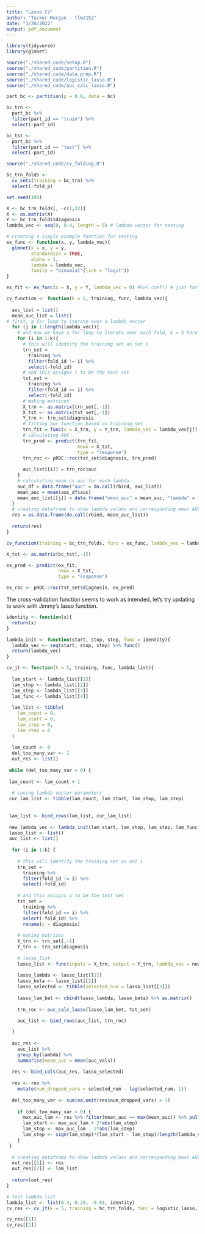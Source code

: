 ```yaml
---
title: "Lasso CV"
author: "Tucker Morgan - tlm2152"
date: "3/20/2022"
output: pdf_document
---
```


```r
library(tidyverse)
library(glmnet)
```

```r
source("./shared_code/setup.R")
source("./shared_code/partition.R")
source("./shared_code/data_prep.R")
source("./shared_code/logistic_lasso.R")
source("./shared_code/auc_calc_lasso.R")

part_bc <- partition(p = 0.8, data = bc)

bc_trn <- 
  part_bc %>% 
  filter(part_id == "train") %>% 
  select(-part_id)

bc_tst <- 
  part_bc %>% 
  filter(part_id == "test") %>% 
  select(-part_id)
```

```r
source("./shared_code/cv_folding.R")

bc_trn_folds <- 
  cv_sets(training = bc_trn) %>% 
  select(-fold_p)
```

```r
set.seed(100)

X <- bc_trn_folds[, -c(1,32)]
X <- as.matrix(X)
Y <- bc_trn_folds$diagnosis
lambda_vec <- seq(0, 0.4, length = 5) # lambda vector for testing

# creating a simple example function for testing
ex_func <- function(x, y, lambda_vec){
  glmnet(x = x, y = y,
         standardize = TRUE,
         alpha = 1,
         lambda = lambda_vec,
         family = "binomial"(link = "logit"))
}

ex_fit <- ex_func(x = X, y = Y, lambda_vec = 0) #%>% coef() # just for example, not stored

cv_function <- function(k = 5, training, func, lambda_vec){
  
  auc_list = list()
  mean_auc_list = list()
# first, a for loop to iterate over a lambda vector
  for (j in 1:length(lambda_vec)){
    # and now we have a for loop to iterate over each fold, k = 5 here
    for (i in 1:k){
      # this will identify the training set as not i
      trn_set = 
        training %>% 
        filter(fold_id != i) %>% 
        select(-fold_id)
      # and this assigns i to be the test set
      tst_set =
        training %>% 
        filter(fold_id == i) %>% 
        select(-fold_id)
      # making matrices
      X_trn <- as.matrix(trn_set[,-1])
      X_tst <- as.matrix(tst_set[,-1])
      Y_trn <- trn_set$diagnosis
      # fitting our function based on training set
      trn_fit = func(x = X_trn, y = Y_trn, lambda_vec = lambda_vec[j])
      # calculating AUC
      trn_pred <- predict(trn_fit,
                          newx = X_tst,
                          type = "response")
      trn_roc <- pROC::roc(tst_set$diagnosis, trn_pred)
      
      auc_list[[i]] = trn_roc$auc
    }
    # calculating mean cv auc for each lambda
    auc_df = data.frame("auc" = do.call(rbind, auc_list))
    mean_auc = mean(auc_df$auc)
    mean_auc_list[[j]] = data.frame("mean_auc" = mean_auc, "lambda" = lambda_vec[j])
  }
  # creating dataframe to show lambda values and corresponding mean AUC
  res = as.data.frame(do.call(rbind, mean_auc_list))
  
  return(res)
}

cv_function(training = bc_trn_folds, func = ex_func, lambda_vec = lambda_vec)
```

```r
X_tst <- as.matrix(bc_tst[,-1])

ex_pred <- predict(ex_fit,
                   newx = X_tst,
                   type = "response")

ex_roc <- pROC::roc(tst_set$diagnosis, ex_pred)
```

The cross-validation function seems to work as intended, let's try updating to work with Jimmy's lasso function.

```r

identity <- function(x){
  return(x)
}

lambda_init <- function(start, stop, step, func = identity){
  lambda_vec <- seq(start, stop, step) %>% func()
  return(lambda_vec)
}

cv_jt <- function(k = 5, training, func, lambda_list){
  
  lam_start <- lambda_list[[1]]
  lam_stop <- lambda_list[[2]]
  lam_step <- lambda_list[[3]]
  lam_func <- lambda_list[[4]]
  
  lam_list <- tibble(
    lam_count = 0,
    lam_start = 0,
    lam_stop = 0,
    lam_step = 0
  )
  
  lam_count <- 0
  del_too_many_var <- 1
  out_res <- list()
 
 while (del_too_many_var > 0) {
  
 lam_count <- lam_count + 1
 
  # saving lambda vector parameters
 cur_lam_list <- tibble(lam_count, lam_start, lam_stop, lam_step)
     
 
 lam_list <- bind_rows(lam_list, cur_lam_list) 
 
 new_lambda_vec <- lambda_init(lam_start, lam_stop, lam_step, lam_func)
 lasso_list <- list()
 auc_list <- list()
 
  for (i in 1:k) {
    
    # this will identify the training set as not i
    trn_set = 
      training %>% 
      filter(fold_id != i) %>% 
      select(-fold_id)
    
    # and this assigns i to be the test set
    tst_set =
      training %>% 
      filter(fold_id == i) %>% 
      select(-fold_id) %>%
      rename(y = diagnosis)
    
    # making matrices
    X_trn <- trn_set[,-1]
    Y_trn <- trn_set$diagnosis
    
    # lasso_list    
    lasso_list <- func(inputs = X_trn, output = Y_trn, lambda_vec = new_lambda_vec)
    
    lasso_lambda <- lasso_list[[1]]
    lasso_beta <- lasso_list[[2]]
    lasso_selected <- tibble(selected_num = lasso_list[[3]])
    
    lasso_lam_bet <- cbind(lasso_lambda, lasso_beta) %>% as.matrix()
    
    trn_roc <- auc_calc_lasso(lasso_lam_bet, tst_set)
    
    auc_list <- bind_rows(auc_list, trn_roc)

  }
    
  auc_res <- 
    auc_list %>% 
    group_by(lambda) %>%
    summarise(mean_auc = mean(auc_vals))
   
  res <- bind_cols(auc_res, lasso_selected)
  
  res <- res %>% 
    mutate(num_dropped_vars = selected_num - lag(selected_num, 1))
  
  del_too_many_var <- sum(na.omit(res$num_dropped_vars) > 1)
  
    if (del_too_many_var > 0) {
      max_auc_lam <- res %>% filter(mean_auc == max(mean_auc)) %>% pull(lambda)
      lam_start <- max_auc_lam + 2*abs(lam_step)
      lam_stop <- max_auc_lam - 2*abs(lam_step)
      lam_step <- sign(lam_step)*(lam_start - lam_stop)/length(lambda_vec)
    }  
 }
  
  # creating dataframe to show lambda values and corresponding mean AUC
  out_res[[1]] <- res
  out_res[[2]] <- lam_list
 
  return(out_res)
}

# test lambda list
lambda_list <- list(0.4, 0.20, -0.01, identity)
cv_res <- cv_jt(k = 5, training = bc_trn_folds, func = logistic_lasso, lambda_list = lambda_list)

cv_res[[1]]
cv_res[[2]]
```

